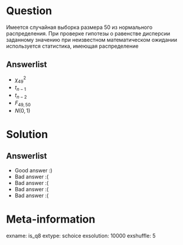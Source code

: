 Question
========


Имеется случайная выборка размера $50$ из нормального распределения. При проверке гипотезы о равенстве дисперсии заданному значению при неизвестном математическом ожидании используется статистика, имеющая распределение

Answerlist
----------
*  $\chi^2_{49}$
*  $t_{n-1}$
*  $t_{n-2}$
*  $F_{49,50}$
*  $N(0,1)$

Solution
========

Answerlist
----------
*  Good answer :)
*  Bad answer :(
*  Bad answer :(
*  Bad answer :(
*  Bad answer :(

Meta-information
================
exname: is_q8
extype: schoice
exsolution: 10000
exshuffle: 5
